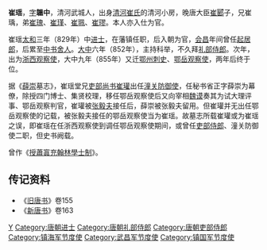 '''崔瑶'''{{BD|？||857年|catIdx=C}}，[[表字|字]]'''韞中'''，清河武城人，出身[[清河崔氏|清河崔氏]]的清河小房，晚唐大臣[[崔郾|崔郾]]子，兄崔瑀，弟[[崔瑰|崔瑰]]、[[崔瑾|崔瑾]]、[[崔珮|崔珮]]、[[崔璆|崔璆]]。本人亦入仕为官。

崔瑶[[太和_(唐朝)|太和]]三年（829年）中[[进士|进士]]，在藩镇任职，后入朝为官，[[会昌_(唐朝)|会昌]]年间曾任[[起居郎|起居郎]]，后累至[[中书舍人|中书舍人]]。[[大中_(唐朝)|大中]]六年（852年），主持科举，不久拜[[礼部侍郎|礼部侍郎]]。次年，出为[[浙西观察使|浙西观察使]]，大中九年（855年）又迁[[鄂州|鄂州]][[刺史|刺史]]、[[鄂岳观察使|鄂岳观察使]]，两年后终于位。

据《[[薛崇|薛崇]]墓志》，崔瑶堂兄[[吏部尚书|吏部尚书]][[崔瓘_(清河)|崔瓘]]出任[[潼关防御使|潼关防御使]]，任秘书省正字薛崇为幕僚，除授四门博士、集贤校理，移任鄂岳观察使后又向宰相[[魏谟|魏谟]]奏其为试大理评事、鄂岳观察判官，崔瓘被[[张毅夫|张毅夫]]接任后，薛崇被张毅夫留用。但崔瓘并无出任鄂岳观察使的记载，被张毅夫接任的鄂岳观察使当为崔瑶。故墓志所载崔瓘或为崔瑶之误，即崔瑶在任浙西观察使到调任鄂岳观察使期间，或曾任[[吏部侍郎|吏部侍郎]]、潼关防御使二职，但史书阙载。

曾作《[[:s:授蕭寘充翰林學士制|授蕭寘充翰林學士制]]》。
==传记资料==
* 《[[旧唐书|旧唐书]]》卷155
* 《[[新唐书|新唐书]]》卷163
{{DEFAULTSORT:C}}

[[Category:清河崔氏|Y]]
[[Category:唐朝进士|Category:唐朝进士]]
[[Category:唐朝礼部侍郎|Category:唐朝礼部侍郎]]
[[Category:唐朝吏部侍郎|Category:唐朝吏部侍郎]]
[[Category:镇海军节度使|Category:镇海军节度使]]
[[Category:武昌军节度使|Category:武昌军节度使]]
[[Category:镇国军节度使|Category:镇国军节度使]]